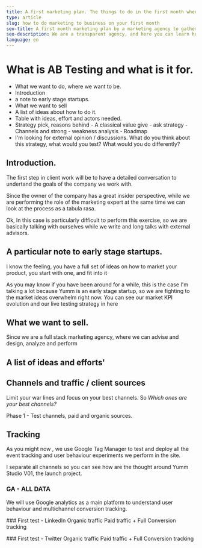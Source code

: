 ```yaml
---
title: A first marketing plan. The things to do in the first month when you go serious in steping up your online strategy.
type: article
slug: how to do marketing to business on your first month
seo-title: A first month marketing plan by a marketing agency to gather it's first growthh experiment
seo-description: We are a transparent agency, and here you can learn how we get clients and show how convenient we are for them.
language: en
---
```



# What is AB Testing and what is it for.

-   What we want to do, where we want to be.
-   Introduction
-   a note to early stage startups.
-   What we want to sell
-   A list of ideas about how to do it.
-   Table with ideas, effort and actors needed.
-   Strategy pick, reasons behind - A classical value give - ask strategy - Channels and strong - weakness analysis - Roadmap
-   I'm looking for external opinion / discussions. What do you think about this strategy, what would you test? What would you do differently?

## Introduction.

The first step in client work will be to have a detailed conversation to undertand the goals of the company we work with.

Since the owner of the company has a great insider perspective, while we are performing the role of the marketing expert at the same time we can look at the process as a tabula rasa.

Ok, In this case is particularly difficult to perform this exercise, so we are basically talking with ourselves while we write and long talks with external advisors.

## A particular note to early stage startups.

I know the feeling, you have a full set of ideas on how to market your product, you start with one, and fit into it

As you may know if you have been around for a while, this is the case I'm talking a lot because Yumm is an early stage startup, so we are fighting to the market ideas overwhelm right now. You can see <Link to="/stories">our market KPI evolution and our live testing strategy in here</Link>

## What we want to sell.

Since we are a full stack marketing agency, where we can advise and design, analyze and perform

## A list of ideas and efforts'

## Channels and traffic / client sources

Limit your war lines and focus on your best channels. So _Which ones are your best channels?_

Phase 1 - Test channels, paid and organic sources.

## Tracking

As you might now , we use Google Tag Manager to test and deploy all the event tracking and user behaviour experiments we perform in the site.

I separate all channels so you can see how are the thought around Yumm Studio V01, the launch project.

### GA - ALL DATA

We will use Google analytics as a main platform to understand user behaviour and multichannel conversion tracking.

### First test - LinkedIn
Organic traffic
Paid traffic + Full Conversion tracking

### First test - Twitter
Organic traffic
Paid traffic + Full Conversion tracking
